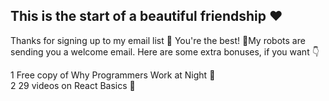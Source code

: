 
## This is the start of a beautiful friendship ❤️

Thanks for signing up to my email list 💌 You're the best! 🤘My robots are sending you a welcome email. Here are some extra bonuses, if you want 👇

1	Free copy of Why Programmers Work at Night 🦉 <br />
2	29 videos on React Basics 🎥

<TwitterButton />
